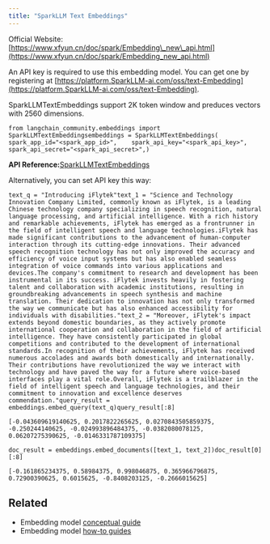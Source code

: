 ```yaml
---
title: "SparkLLM Text Embeddings"
---
```


Official Website: [https://www.xfyun.cn/doc/spark/Embedding\_new\_api.html](https://www.xfyun.cn/doc/spark/Embedding_new_api.html)

An API key is required to use this embedding model. You can get one by registering at [https://platform.SparkLLM-ai.com/oss/text-Embedding](https://platform.SparkLLM-ai.com/oss/text-Embedding).

SparkLLMTextEmbeddings support 2K token window and preduces vectors with 2560 dimensions.

```
from langchain_community.embeddings import SparkLLMTextEmbeddingsembeddings = SparkLLMTextEmbeddings(    spark_app_id="<spark_app_id>",    spark_api_key="<spark_api_key>",    spark_api_secret="<spark_api_secret>",)
```

**API Reference:**[SparkLLMTextEmbeddings](https://python.langchain.com/api_reference/community/embeddings/langchain_community.embeddings.sparkllm.SparkLLMTextEmbeddings.html)

Alternatively, you can set API key this way:

```
text_q = "Introducing iFlytek"text_1 = "Science and Technology Innovation Company Limited, commonly known as iFlytek, is a leading Chinese technology company specializing in speech recognition, natural language processing, and artificial intelligence. With a rich history and remarkable achievements, iFlytek has emerged as a frontrunner in the field of intelligent speech and language technologies.iFlytek has made significant contributions to the advancement of human-computer interaction through its cutting-edge innovations. Their advanced speech recognition technology has not only improved the accuracy and efficiency of voice input systems but has also enabled seamless integration of voice commands into various applications and devices.The company's commitment to research and development has been instrumental in its success. iFlytek invests heavily in fostering talent and collaboration with academic institutions, resulting in groundbreaking advancements in speech synthesis and machine translation. Their dedication to innovation has not only transformed the way we communicate but has also enhanced accessibility for individuals with disabilities."text_2 = "Moreover, iFlytek's impact extends beyond domestic boundaries, as they actively promote international cooperation and collaboration in the field of artificial intelligence. They have consistently participated in global competitions and contributed to the development of international standards.In recognition of their achievements, iFlytek has received numerous accolades and awards both domestically and internationally. Their contributions have revolutionized the way we interact with technology and have paved the way for a future where voice-based interfaces play a vital role.Overall, iFlytek is a trailblazer in the field of intelligent speech and language technologies, and their commitment to innovation and excellence deserves commendation."query_result = embeddings.embed_query(text_q)query_result[:8]
```

```
[-0.043609619140625, 0.2017822265625, 0.0270843505859375, -0.250244140625, -0.024993896484375, -0.0382080078125, 0.06207275390625, -0.0146331787109375]
```

```
doc_result = embeddings.embed_documents([text_1, text_2])doc_result[0][:8]
```

```
[-0.161865234375, 0.58984375, 0.998046875, 0.365966796875, 0.72900390625, 0.6015625, -0.8408203125, -0.2666015625]
```

## Related

* Embedding model [conceptual guide](/oss/concepts/embedding_models)
* Embedding model [how-to guides](/oss/how_to/#embedding-models)
